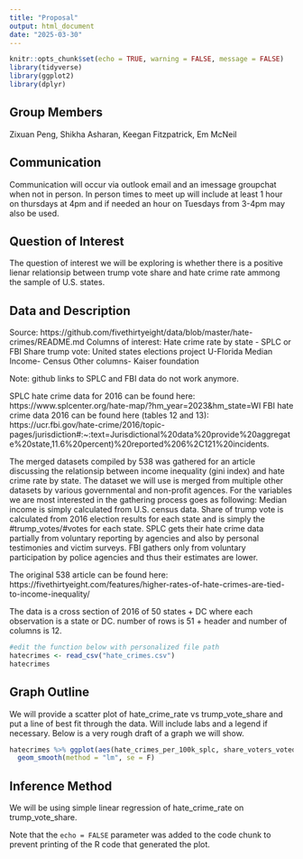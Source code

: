 ```yaml
---
title: "Proposal"
output: html_document
date: "2025-03-30"
---
```


```r
knitr::opts_chunk$set(echo = TRUE, warning = FALSE, message = FALSE)
library(tidyverse)
library(ggplot2)
library(dplyr)
```


## Group Members

Zixuan Peng, Shikha Asharan, Keegan Fitzpatrick, Em McNeil

## Communication

Communication will occur via outlook email and an imessage groupchat when not in person.
In person times to meet up will include at least 1 hour on thursdays at 4pm and if needed
an hour on Tuesdays from 3-4pm may also be used. 
  

## Question of Interest
  
  The question of interest we will be exploring is whether there is a positive lienar relationsip between trump vote share and hate crime rate ammong the sample of U.S. states.

## Data and Description

Source: https://github.com/fivethirtyeight/data/blob/master/hate-crimes/README.md
Columns of interest: Hate crime rate by state - SPLC or FBI
                     Share trump vote: United states elections project U-Florida
                     Median Income- Census
                     Other columns- Kaiser foundation
                     
Note: github links to SPLC and FBI data do not work anymore. 

SPLC hate crime data for 2016 can be found here: https://www.splcenter.org/hate-map/?hm_year=2023&hm_state=WI
FBI hate crime data 2016 can be found here (tables 12 and 13): https://ucr.fbi.gov/hate-crime/2016/topic-pages/jurisdiction#:~:text=Jurisdictional%20data%20provide%20aggregate%20state,11.6%20percent)%20reported%206%2C121%20incidents.

The merged datasets compiled by 538 was gathered for an article discussing the relationsip between income inequality (gini index) and hate crime rate by state. The dataset we will use is merged from multiple other datasets by various governmental and non-profit agences. For the variables we are most interested in the gathering process goes as following: Median income is simply calculated from U.S. census data. Share of trump vote is calculated from 2016 election results for each state and is simply the #trump_votes/#votes for each state. SPLC gets their hate crime data partially from voluntary reporting by agencies and also by personal testimonies and victim surveys. FBI gathers only from voluntary participation by police agencies and thus their estimates are lower. 

The original 538 article can be found here:  https://fivethirtyeight.com/features/higher-rates-of-hate-crimes-are-tied-to-income-inequality/

The data is a cross section of 2016 of 50 states + DC where each observation is a state or DC. number of rows is 51 + header and number of columns is 12. 
```r
#edit the function below with personalized file path
hatecrimes <- read_csv("hate_crimes.csv")
hatecrimes
```

## Graph Outline

We will provide a scatter plot of hate_crime_rate vs trump_vote_share and put a line of best fit through the data. Will include labs and a legend if necessary. Below is a very rough draft of a graph we will show.

```r
hatecrimes %>% ggplot(aes(hate_crimes_per_100k_splc, share_voters_voted_trump)) + geom_point() +
  geom_smooth(method = "lm", se = F)
```

## Inference Method

We will be using simple linear regression of hate_crime_rate on trump_vote_share.

Note that the `echo = FALSE` parameter was added to the code chunk to prevent printing of the R code that generated the plot.
